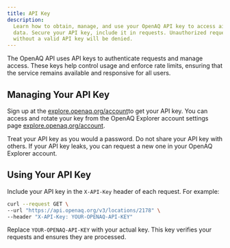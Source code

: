 ```yaml
---
title: API Key
description:
  Learn how to obtain, manage, and use your OpenAQ API key to access air quality
  data. Secure your API key, include it in requests. Unauthorized requests
  without a valid API key will be denied.
---
```




The OpenAQ API uses API keys to authenticate requests and manage access. These
keys help control usage and enforce rate limits, ensuring that the service
remains available and responsive for all users.

## Managing Your API Key

Sign up at the <a href="https://explore.openaq.org/account" target="_blank" rel="noopener noreferrer" style="display: inline-flex;">explore.openaq.org/account <Icon name="external" /></a>to get your API key. You can access and rotate your key from the OpenAQ Explorer
account settings page <a href="https://explore.openaq.org/account" target="_blank" rel="noopener noreferrer" style="display: inline-flex;"> explore.openaq.org/account <Icon name="external" /></a>.

<Aside type="caution">
Treat your API key as you would a password. Do not share your API key
with others. If your API key leaks, you can request a new one in your OpenAQ
Explorer account.
</Aside>

## Using Your API Key

Include your API key in the `X-API-Key` header of each request. For example:

```sh
curl --request GET \
--url "https://api.openaq.org/v3/locations/2178" \
--header "X-API-Key: YOUR-OPENAQ-API-KEY"
```

Replace `YOUR-OPENAQ-API-KEY` with your actual key. This key verifies your
requests and ensures they are processed.

<FeedbackForm />